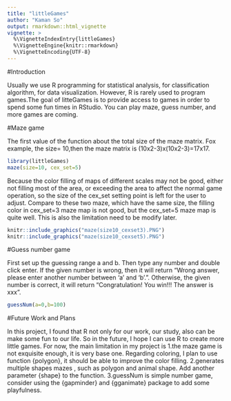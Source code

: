 ---
title: "littleGames"
author: "Kaman So"
output: rmarkdown::html_vignette
vignette: >
  %\VignetteIndexEntry{littleGames}
  %\VignetteEngine{knitr::rmarkdown}
  %\VignetteEncoding{UTF-8}
---
#Introduction

Usually we use R programming for statistical analysis, for classification algorithm, for data visualization. However, R is rarely used to program games.The goal of litteGames is to provide access to games in order to spend some fun times in RStudio. You can play maze, guess number, and more games are coming. 


#Maze game

The first value of the function about the total size of the maze matrix. Fox example, the size= 10,then the maze matrix is (10x2-3)x(10x2-3)=17x17. 
```{r setup}
library(littleGames)
maze(size=10, cex_set=5)
```

Because the color filling of maps of different scales may not be good, either not filling most of the area, or exceeding the area to affect the normal game operation, so the size of the cex_set setting point is left for the user to adjust. Compare to these two maze, which have the same size, the filling color in cex_set=3 maze map is not good, but the cex_set=5 maze map is quite well. This is also the limitation need to be modify later. 
```{r}
knitr::include_graphics("maze(size10_cexset3).PNG")
knitr::include_graphics("maze(size10_cexset5).PNG")
```

#Guess number game 

First set up the guessing range a and b. Then type any number and double click enter. If the given number is wrong, then it will return "Wrong answer, please enter another number between 'a' and 'b'.". Otherwise, the given number is correct, it will return "Congratulation! You win!!! The answer is xxx".
```{r}
guessNum(a=0,b=100)
```



#Future Work and Plans

In this project, I found that R not only for our work, our study, also can be make some fun to our life. So in the future, I hope I can use R to create more little games. For now, the main limitation in my project is
1.the maze game is not exquisite enough, it is very base one. Regarding coloring, I plan to use function {polygon}, it should be able to improve the color filling.
2.generates multiple shapes mazes , such as polygon and animal shape. Add another parameter {shape} to the function.
3.guessNum is simple number game, consider using the {gapminder} and {gganimate} package to add some playfulness.

